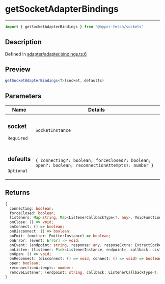

# getSocketAdapterBindings

<div class="api-docs__separator" data-reactroot="">

---

</div><div class="api-docs__import" data-reactroot="">

```ts
import { getSocketAdapterBindings } from "@hyper-fetch/sockets"
```

</div><div class="api-docs__section">

## Description

</div><div class="api-docs__description"><span class="api-docs__do-not-parse">



</span></div><p class="api-docs__definition">

Defined in [adapter/adapter.bindings.ts:6](https://github.com/BetterTyped/hyper-fetch/blob/cc329b91/packages/sockets/src/adapter/adapter.bindings.ts#L6)

</p><div class="api-docs__section">

## Preview

</div><div class="api-docs__preview fn">

```ts
getSocketAdapterBindings<T>(socket, defaults)
```

</div><div class="api-docs__section">

## Parameters

</div><div class="api-docs__parameters"><table><thead><tr><th>Name</th><th>Details</th></tr></thead><tbody><tr param-data="socket"><td class="api-docs__param-name required">

### socket 

`Required`

</td><td class="api-docs__param-type">

`SocketInstance`

</td></tr><tr param-data="defaults"><td class="api-docs__param-name optional">

### defaults 

`Optional`

</td><td class="api-docs__param-type">

`{ connecting?: boolean; forceClosed?: boolean; open?: boolean; reconnectionAttempts?: number }`

</td></tr></tbody></table></div><div class="api-docs__section">

## Returns

</div><div class="api-docs__returns">

```ts
{
  connecting: boolean;
  forceClosed: boolean;
  listeners: Map<string, Map<ListenerCallbackType<T, any>, VoidFunction>>;
  onClose: () => void;
  onConnect: () => boolean;
  onDisconnect: () => boolean;
  onEmit: (emitter: EmitterInstance) => boolean;
  onError: (event: Error) => void;
  onEvent: (endpoint: string, response: any, resposeExtra: ExtractSocketExtraType<T>) => void;
  onListen: (listener: Pick<ListenerInstance, endpoint>, callback: ListenerCallbackType<T, any>, unmount: VoidFunction) => () => void;
  onOpen: () => void;
  onReconnect: (disconnect: () => void, connect: () => void) => boolean;
  open: boolean;
  reconnectionAttempts: number;
  removeListener: (endpoint: string, callback: ListenerCallbackType<T, any>) => boolean;
}
```

</div>